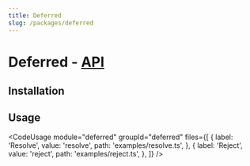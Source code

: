 ```yaml
---
title: Deferred
slug: /packages/deferred
---
```



# Deferred - [API](/api/deferred)

<PackageDescription name="deferred" />

## Installation

<InstallSection name="deferred" />

## Usage

<CodeUsage
  module="deferred"
  groupId="deferred"
  files={[
    {
      label: 'Resolve',
      value: 'resolve',
      path: 'examples/resolve.ts',
    },
    {
      label: 'Reject',
      value: 'reject',
      path: 'examples/reject.ts',
    },
  ]}
/>
